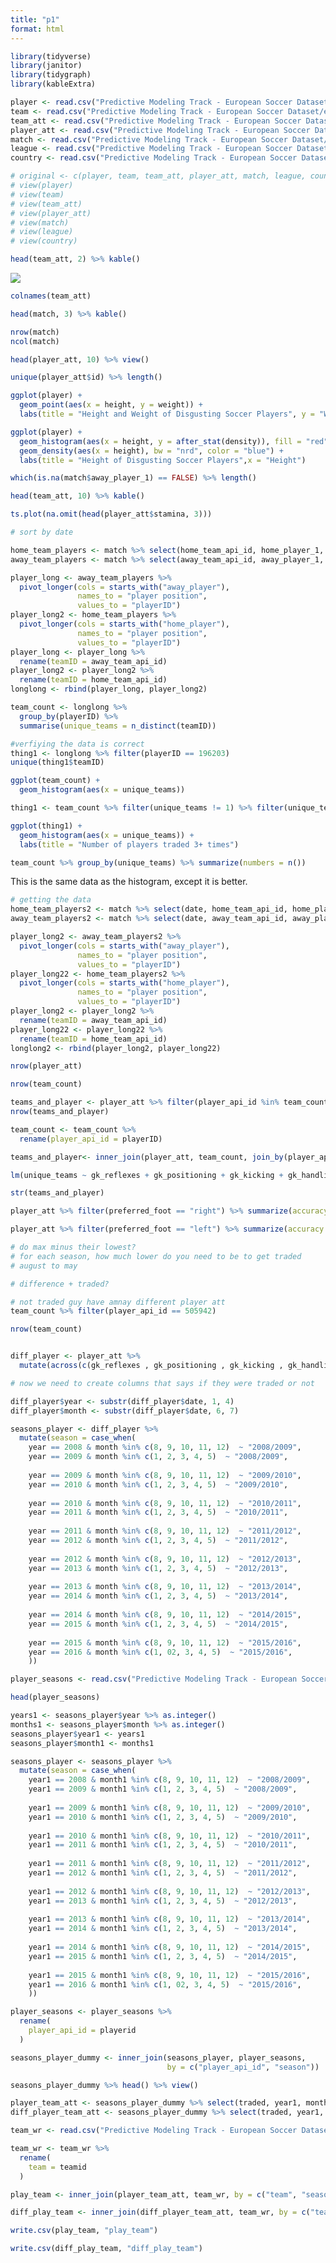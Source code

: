 ---
title: "p1"
format: html
---

```{r}
library(tidyverse)
library(janitor)
library(tidygraph)
library(kableExtra)
```

```{r}
player <- read.csv("Predictive Modeling Track - European Soccer Dataset/european_soccer_dataset-PLAYER.csv")
team <- read.csv("Predictive Modeling Track - European Soccer Dataset/european_soccer_dataset-TEAM.csv")
team_att <- read.csv("Predictive Modeling Track - European Soccer Dataset/european_soccer_dataset-TEAM_ATTRIBUTES.csv")
player_att <- read.csv("Predictive Modeling Track - European Soccer Dataset/european_soccer_dataset-PLAYER_ATTRIBUTES.csv")
match <- read.csv("Predictive Modeling Track - European Soccer Dataset/european_soccer_dataset-MATCH.csv")
league <- read.csv("Predictive Modeling Track - European Soccer Dataset/european_soccer_dataset-LEAGUE.csv")
country <- read.csv("Predictive Modeling Track - European Soccer Dataset/european_soccer_dataset-COUNTRY.csv")
```

```{r}
# original <- c(player, team, team_att, player_att, match, league, country)
# view(player)
# view(team)
# view(team_att)
# view(player_att)
# view(match)
# view(league)
# view(country)
```

```{r}
head(team_att, 2) %>% kable()
```

![](images/clipboard-9133593.png)

```{r}
colnames(team_att)
```

```{r}
head(match, 3) %>% kable()
```

```{r}
nrow(match)
ncol(match)
```

```{r}
head(player_att, 10) %>% view()
```

```{r}
unique(player_att$id) %>% length()
```

```{r}
ggplot(player) + 
  geom_point(aes(x = height, y = weight)) + 
  labs(title = "Height and Weight of Disgusting Soccer Players", y = "Weight", x = "Height")
```

```{r}
ggplot(player) + 
  geom_histogram(aes(x = height, y = after_stat(density)), fill = "red") + 
  geom_density(aes(x = height), bw = "nrd", color = "blue") + 
  labs(title = "Height of Disgusting Soccer Players",x = "Height")
```

```{r}
which(is.na(match$away_player_1) == FALSE) %>% length()
```

```{r}
head(team_att, 10) %>% kable()
```

```{r}
ts.plot(na.omit(head(player_att$stamina, 3)))
```

```{r}
# sort by date
```

```{r}
home_team_players <- match %>% select(home_team_api_id, home_player_1, home_player_2, home_player_3, home_player_4, home_player_5, home_player_6, home_player_7, home_player_8, home_player_9, home_player_10, home_player_11) %>% na.omit()
away_team_players <- match %>% select(away_team_api_id, away_player_1, away_player_2, away_player_3, away_player_4, away_player_5, away_player_6, away_player_7, away_player_8, away_player_9, away_player_10, away_player_11) %>% na.omit()
```

```{r}
player_long <- away_team_players %>%
  pivot_longer(cols = starts_with("away_player"), 
               names_to = "player position", 
               values_to = "playerID")
player_long2 <- home_team_players %>%
  pivot_longer(cols = starts_with("home_player"), 
               names_to = "player position", 
               values_to = "playerID")
player_long <- player_long %>%
  rename(teamID = away_team_api_id)
player_long2 <- player_long2 %>%
  rename(teamID = home_team_api_id)
longlong <- rbind(player_long, player_long2)
```

```{r}
team_count <- longlong %>%
  group_by(playerID) %>%
  summarise(unique_teams = n_distinct(teamID))
```

```{r}
#verfiying the data is correct
thing1 <- longlong %>% filter(playerID == 196203)
unique(thing1$teamID)
```

```{r}
ggplot(team_count) + 
  geom_histogram(aes(x = unique_teams))
```

```{r}
thing1 <- team_count %>% filter(unique_teams != 1) %>% filter(unique_teams != 2)
```

```{r}
ggplot(thing1) + 
  geom_histogram(aes(x = unique_teams)) + 
  labs(title = "Number of players traded 3+ times")
```

```{r}
team_count %>% group_by(unique_teams) %>% summarize(numbers = n())
```

This is the same data as the histogram, except it is better.

```{r}
# getting the data
home_team_players2 <- match %>% select(date, home_team_api_id, home_player_1, home_player_2, home_player_3, home_player_4, home_player_5, home_player_6, home_player_7, home_player_8, home_player_9, home_player_10, home_player_11) %>% na.omit()
away_team_players2 <- match %>% select(date, away_team_api_id, away_player_1, away_player_2, away_player_3, away_player_4, away_player_5, away_player_6, away_player_7, away_player_8, away_player_9, away_player_10, away_player_11) %>% na.omit()

player_long2 <- away_team_players2 %>%
  pivot_longer(cols = starts_with("away_player"), 
               names_to = "player position", 
               values_to = "playerID")
player_long22 <- home_team_players2 %>%
  pivot_longer(cols = starts_with("home_player"), 
               names_to = "player position", 
               values_to = "playerID")
player_long2 <- player_long2 %>%
  rename(teamID = away_team_api_id)
player_long22 <- player_long22 %>%
  rename(teamID = home_team_api_id)
longlong2 <- rbind(player_long2, player_long22)
```

```{r}
nrow(player_att)
```

```{r}
nrow(team_count)
```

```{r}
teams_and_player <- player_att %>% filter(player_api_id %in% team_count$playerID)
nrow(teams_and_player)
```

```{r}
team_count <- team_count %>%
  rename(player_api_id = playerID)
```

```{r}
teams_and_player<- inner_join(player_att, team_count, join_by(player_api_id))
```

```{r}
lm(unique_teams ~ gk_reflexes + gk_positioning + gk_kicking + gk_handling + gk_diving + sliding_tackle + standing_tackle + marking + penalties + vision + positioning + interceptions + aggression + long_shots + strength + stamina + jumping + shot_power + balance + reactions + agility + sprint_speed + acceleration + ball_control + long_passing + free_kick_accuracy + curve + dribbling + volleys + short_passing + heading_accuracy + finishing + crossing, data = teams_and_player)
```

```{r}
str(teams_and_player)
```

```{r}
player_att %>% filter(preferred_foot == "right") %>% summarize(accuracy = mean(free_kick_accuracy))
```

```{r}
player_att %>% filter(preferred_foot == "left") %>% summarize(accuracy = mean(free_kick_accuracy))
```

```{r}
# do max minus their lowest?
# for each season, how much lower do you need to be to get traded
# august to may
```

```{r}
# difference + traded? 
```

```{r}
# not traded guy have amnay different player att
team_count %>% filter(player_api_id == 505942)
```

```{r}
nrow(team_count)
```

```{r}

```

```{r}
diff_player <- player_att %>%
  mutate(across(c(gk_reflexes , gk_positioning , gk_kicking , gk_handling , gk_diving , sliding_tackle , standing_tackle , marking , penalties , vision , positioning , interceptions , aggression , long_shots , strength , stamina , jumping , shot_power , balance , reactions , agility , sprint_speed , acceleration , ball_control , long_passing , free_kick_accuracy , curve , dribbling , volleys , short_passing , heading_accuracy , finishing , crossing), ~c(NA, diff(.)), .names = "{.col}_diff"))
```

```{r}
# now we need to create columns that says if they were traded or not
```

```{r}
diff_player$year <- substr(diff_player$date, 1, 4)
diff_player$month <- substr(diff_player$date, 6, 7)
```

```{r}
seasons_player <- diff_player %>%
  mutate(season = case_when(
    year == 2008 & month %in% c(8, 9, 10, 11, 12)  ~ "2008/2009",   
    year == 2009 & month %in% c(1, 2, 3, 4, 5)  ~ "2008/2009", 
    
    year == 2009 & month %in% c(8, 9, 10, 11, 12)  ~ "2009/2010", 
    year == 2010 & month %in% c(1, 2, 3, 4, 5)  ~ "2009/2010", 
    
    year == 2010 & month %in% c(8, 9, 10, 11, 12)  ~ "2010/2011", 
    year == 2011 & month %in% c(1, 2, 3, 4, 5)  ~ "2010/2011", 
    
    year == 2011 & month %in% c(8, 9, 10, 11, 12)  ~ "2011/2012", 
    year == 2012 & month %in% c(1, 2, 3, 4, 5)  ~ "2011/2012",
    
    year == 2012 & month %in% c(8, 9, 10, 11, 12)  ~ "2012/2013", 
    year == 2013 & month %in% c(1, 2, 3, 4, 5)  ~ "2012/2013",
    
    year == 2013 & month %in% c(8, 9, 10, 11, 12)  ~ "2013/2014", 
    year == 2014 & month %in% c(1, 2, 3, 4, 5)  ~ "2013/2014",
    
    year == 2014 & month %in% c(8, 9, 10, 11, 12)  ~ "2014/2015", 
    year == 2015 & month %in% c(1, 2, 3, 4, 5)  ~ "2014/2015",
    
    year == 2015 & month %in% c(8, 9, 10, 11, 12)  ~ "2015/2016", 
    year == 2016 & month %in% c(1, 02, 3, 4, 5)  ~ "2015/2016",
    ))
```

```{r}
player_seasons <- read.csv("Predictive Modeling Track - European Soccer Dataset/player_rec")
```

```{r}
head(player_seasons)
```

```{r}
years1 <- seasons_player$year %>% as.integer()
months1 <- seasons_player$month %>% as.integer()
seasons_player$year1 <- years1
seasons_player$month1 <- months1
```

```{r}
seasons_player <- seasons_player %>%
  mutate(season = case_when(
    year1 == 2008 & month1 %in% c(8, 9, 10, 11, 12)  ~ "2008/2009",   
    year1 == 2009 & month1 %in% c(1, 2, 3, 4, 5)  ~ "2008/2009", 
    
    year1 == 2009 & month1 %in% c(8, 9, 10, 11, 12)  ~ "2009/2010", 
    year1 == 2010 & month1 %in% c(1, 2, 3, 4, 5)  ~ "2009/2010", 
    
    year1 == 2010 & month1 %in% c(8, 9, 10, 11, 12)  ~ "2010/2011", 
    year1 == 2011 & month1 %in% c(1, 2, 3, 4, 5)  ~ "2010/2011", 
    
    year1 == 2011 & month1 %in% c(8, 9, 10, 11, 12)  ~ "2011/2012", 
    year1 == 2012 & month1 %in% c(1, 2, 3, 4, 5)  ~ "2011/2012",
    
    year1 == 2012 & month1 %in% c(8, 9, 10, 11, 12)  ~ "2012/2013", 
    year1 == 2013 & month1 %in% c(1, 2, 3, 4, 5)  ~ "2012/2013",
    
    year1 == 2013 & month1 %in% c(8, 9, 10, 11, 12)  ~ "2013/2014", 
    year1 == 2014 & month1 %in% c(1, 2, 3, 4, 5)  ~ "2013/2014",
    
    year1 == 2014 & month1 %in% c(8, 9, 10, 11, 12)  ~ "2014/2015", 
    year1 == 2015 & month1 %in% c(1, 2, 3, 4, 5)  ~ "2014/2015",
    
    year1 == 2015 & month1 %in% c(8, 9, 10, 11, 12)  ~ "2015/2016", 
    year1 == 2016 & month1 %in% c(1, 02, 3, 4, 5)  ~ "2015/2016",
    ))
```

```{r}
player_seasons <- player_seasons %>%
  rename(
    player_api_id = playerid
  )
```

```{r}
seasons_player_dummy <- inner_join(seasons_player, player_seasons, 
                                   by = c("player_api_id", "season"))
```

```{r}
seasons_player_dummy %>% head() %>% view()

```

```{r}
player_team_att <- seasons_player_dummy %>% select(traded, year1, month1, team, id, player_api_id, overall_rating, season, potential, finishing, dribbling, short_passing, acceleration, sprint_speed, stamina, strength, attacking_work_rate, defensive_work_rate, positioning, reactions, vision)
diff_player_team_att <- seasons_player_dummy %>% select(traded, year1, month1, team, id, player_api_id, overall_rating, season, finishing_diff, potential, dribbling_diff, short_passing_diff, acceleration_diff, sprint_speed_diff, stamina_diff, strength_diff, attacking_work_rate, defensive_work_rate, positioning_diff, reactions_diff, vision_diff)
```

```{r}
team_wr <- read.csv("Predictive Modeling Track - European Soccer Dataset/team_wr")
```

```{r}
team_wr <- team_wr %>% 
  rename(
    team = teamid
  )
```

```{r}
play_team <- inner_join(player_team_att, team_wr, by = c("team", "season") )
```

```{r}
diff_play_team <- inner_join(diff_player_team_att, team_wr, by = c("team", "season") )
```

```{r}
write.csv(play_team, "play_team")
```

```{r}
write.csv(diff_play_team, "diff_play_team")
```
